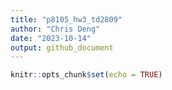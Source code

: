 ```yaml
---
title: "p8105_hw3_td2809"
author: "Chris Deng"
date: "2023-10-14"
output: github_document
---
```


```r
knitr::opts_chunk$set(echo = TRUE)
```

